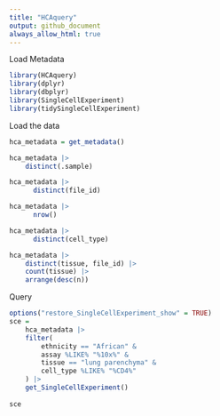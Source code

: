 ```yaml
---
title: "HCAquery"
output: github_document
always_allow_html: true
---
```


Load Metadata

```r
library(HCAquery)
library(dplyr)
library(dbplyr)
library(SingleCellExperiment)
library(tidySingleCellExperiment)
```

Load the data

```r
hca_metadata = get_metadata()
```


```r
hca_metadata |> 
	distinct(.sample)
```

```r
hca_metadata |> 
	  distinct(file_id)
```

```r
hca_metadata |> 
	  nrow()
```

```r
hca_metadata |> 
	  distinct(cell_type)
```

```r
hca_metadata |> 
	distinct(tissue, file_id) |> 
	count(tissue) |> 
	arrange(desc(n))
```

Query

```r
options("restore_SingleCellExperiment_show" = TRUE)
sce = 
	hca_metadata |> 
	filter(
		ethnicity == "African" & 
		assay %LIKE% "%10x%" & 
		tissue == "lung parenchyma" & 
		cell_type %LIKE% "%CD4%"
	) |> 
	get_SingleCellExperiment()
	
sce
```


